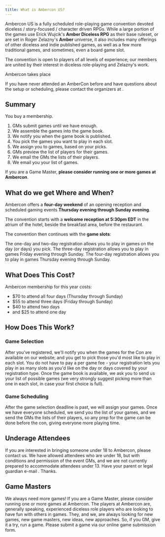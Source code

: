 ```yaml
---
title: What is Ambercon US?
---
```



Ambercon US is a fully scheduled role-playing game convention devoted diceless / story-focused / character driven
RPGs. While a large portion of the games use Erick Wujcik's **Amber Diceless RPG** as their base ruleset, or are set in
Roger Zelazny's **Amber** universe, it also includes many offerings of other diceless and indie published games, as well
as a few more traditional games, and sometimes, even a board game slot.

The convention is open to players of all levels of experience; our members are united by their interest in
diceless role-playing and Zelazny's work.

Ambercon <ConventionYear/> takes place <ConventionsDatesFull pre='from' intra='through' post='.' />

If you have never attended an AmberCon before and have questions about the setup or scheduling, please contact
the organizers at <ContactEmail />.

## Summary

You buy a membership.
1. GMs submit games until we have enough.
1. We assemble the games into the game book.
1. We notify you when the game book is published.
1. You pick the games you want to play in each slot.
1. We assign you to games, based on your picks.
1. GMs preview the list of players for their games.
1. We email the GMs the lists of their players.
1. We email you your list of games.

If you are a Game Master, **please consider running one or more games at Ambercon**.

## What do we get Where and When?

Ambercon offers a **four-day weekend** of an opening reception and scheduled gaming events **Thursday evening through Sunday evening**. 

The convention starts with a **welcome reception <ConfigDate name='conventionStartDate' format={DateTime.DATE_HUGE}/> at 5:30pm EDT** in the atrium of the hotel, beside the breakfast area, before the restaurant.

The convention then continues with the **<ConfigurationValue field='numberOfSlots'/> game slots**:

<SlotDescriptionList />

The one-day and two-day registration allows you to play in games on the day (or days) you pick. The three-day registration allows you to play in games Friday evening through Sunday. The four-day registration allows you to play in games Thursday evening through Sunday.

## What Does This Cost?

Ambercon membership for this year costs:
* $70 to attend all four days (Thursday through Sunday)
* $55 to attend three days (Friday through Sunday)
* $40 to attend two days
* and $25 to attend one day

## How Does This Work?

### Game Selection
After you've registered, we'll notify you when the games for the Con are available on our website, and you get to pick those you'd most like to play in each slot. You do not have to pay a per game fee - your registration lets you play in as many slots as you'd like on the day or days covered by your registration type. Once the game book is available, we ask you to send us your list of possible games (we very strongly suggest picking more than one in each slot, in case your first choice is full).

### Game Scheduling
After the game selection deadline is past, we will assign your games. Once we have everyone scheduled, we send you the list of your games, and we send the GMs the lists of their players, so any prep for the game can be done before the con, giving everyone more playing time.

## Underage Attendees
If you are interested in bringing someone under 18 to Ambercon, please contact us. We have allowed attendees who are under 18, but with conditions and permission of the event GMs, and we are not currently prepared to accommodate attendees under 13. Have your parent or legal guardian e-mail <ContactEmail />. Thanks.

## Game Masters
We always need more games! If you are a Game Master, please consider running one or more games at Ambercon. The players at Ambercon are, generally speaking, experienced diceless role players who are looking to have fun with others in games.  They, and we, are always looking for new games, new game masters, new ideas, new approaches.  So, if you GM, give it a try, run a game.  Please submit a game via our online game submission form.
